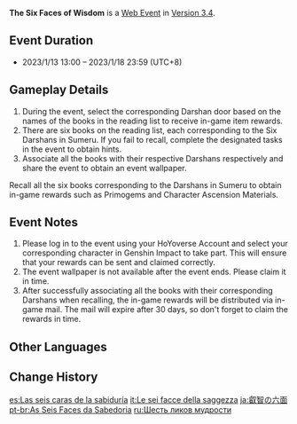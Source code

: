 {{EventTabs}}
{{Event
|name              = The Six Faces of Wisdom
|image             = The Six Faces of Wisdom.png
|type              = Web
|time_known        = yes
|time_start        = 2023-01-13 13:00:00
|time_start_offset = GMT+8
|time_end          = 2023-01-18 03:59:59
|time_end_offset   = GMT+8
|link              = https://genshin.hoyoverse.com/en/news/detail/105037
|link2             = https://act.hoyoverse.com/ys/event/e20230113alhaitham-mayqbr/index.html
|link2name         = Event Page
}}
{{Description|Alhaitham recommended six books. Let's hope Paimon can understand everything this time.}}
'''The Six Faces of Wisdom''' is a [[Web Event]] in [[Version 3.4]].

==Event Duration==
* 2023/1/13 13:00 – 2023/1/18 23:59 (UTC+8)

==Gameplay Details==
# During the event, select the corresponding Darshan door based on the names of the books in the reading list to receive in-game item rewards.
# There are six books on the reading list, each corresponding to the Six Darshans in Sumeru. If you fail to recall, complete the designated tasks in the event to obtain hints.
# Associate all the books with their respective Darshans respectively and share the event to obtain an event wallpaper.
Recall all the six books corresponding to the Darshans in Sumeru to obtain in-game rewards such as Primogems and Character Ascension Materials.
{{Card|Primogem|40|show_caption=1}}{{Card|Nagadus Emerald Fragment|3|show_caption=1}}{{Card|Mora|20,000|show_caption=1}}{{Card|Mystic Enhancement Ore|2|show_caption=1}}

==Event Notes==
# Please log in to the event using your HoYoverse Account and select your corresponding character in Genshin Impact to take part. This will ensure that your rewards can be sent and claimed correctly.
# The event wallpaper is not available after the event ends. Please claim it in time.
# After successfully associating all the books with their corresponding Darshans when recalling, the in-game rewards will be distributed via in-game mail. The mail will expire after 30 days, so don't forget to claim the rewards in time.

==Other Languages==
{{Other Languages
|en      = The Six Faces of Wisdom
|zhs     = 智慧的六面
|zhs_rm  = Zhìhuì de Liù Miàn
|zht     = 智慧的六面
|zht_rm  = Zhìhuì de Liù Miàn
|zh_tl   = The Six Faces of Wisdom
|ja      = 叡智の六面
|ja_rm   = Eichi no Rokumen
|ja_tl   = The Six Faces of Wisdom
|ko      = 지혜의 여섯 모습
|ko_rm   = Jihye-ui Yeoseot Moseup
|ko_tl   = The Six Forms of Wisdom
|es      = Las seis caras de la sabiduría
|es_tl   = The Six Faces of Wisdom
|fr      = Six facettes de la sagesse
|fr_tl   = Six Aspects of Wisdom
|ru      = Шесть ликов мудрости
|ru_tl   = Six Faces of Wisdom
|th      = หกแขนงแห่งปัญญา
|th_rm   = 
|th_tl   = 
|vi      = Sáu Mặt Của Trí Tuệ
|vi_tl   = 
|de      = Die sechs Facetten der Weisheit
|de_tl   = The Six Facet of Wisdom
|id      = Enam Sisi Kebijaksanaan
|id_tl   = Six Faces of Wisdom
|pt      = As Seis Faces da Sabedoria
|pt_tl   = 
|tr      = Bilgeliğin Altı Yüzü
|tr_tl   = 
|it      = Le sei facce della saggezza
|it_tl   = The Six Faces of Wisdom
}}

==Change History==
{{Change History|3.3}}

[[es:Las seis caras de la sabiduría]]
[[it:Le sei facce della saggezza]]
[[ja:叡智の六面]]
[[pt-br:As Seis Faces da Sabedoria]]
[[ru:Шесть ликов мудрости]]